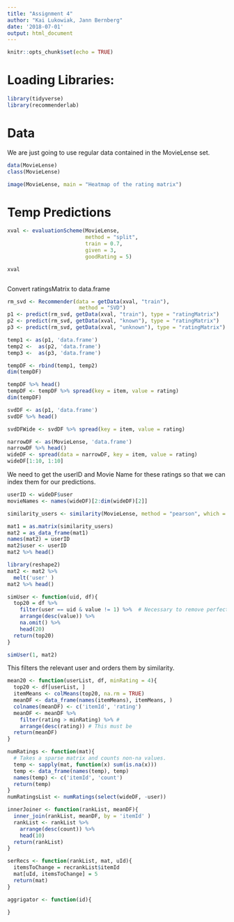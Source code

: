 ```yaml
---
title: "Assignment 4"
author: "Kai Lukowiak, Jann Bernberg"
date: '2018-07-01'
output: html_document
---
```


```r
knitr::opts_chunk$set(echo = TRUE)
```


# Loading Libraries:


```r
library(tidyverse)
library(recommenderlab)
```

# Data
We are just going to use regular data contained in the MovieLense set. 


```r
data(MovieLense)
class(MovieLense)
```

```r
image(MovieLense, main = "Heatmap of the rating matrix")
```


# Temp Predictions


```r
xval <- evaluationScheme(MovieLense, 
                         method = "split", 
                         train = 0.7, 
                         given = 3,
                         goodRating = 5)

xval
```


```r

```

Convert ratingsMatrix to data.frame

```r
rm_svd <- Recommender(data = getData(xval, "train"), 
                       method = "SVD")
p1 <- predict(rm_svd, getData(xval, "train"), type = "ratingMatrix")
p2 <- predict(rm_svd, getData(xval, "known"), type = "ratingMatrix")
p3 <- predict(rm_svd, getData(xval, "unknown"), type = "ratingMatrix")
```


```r
temp1 <- as(p1, 'data.frame')
temp2 <-  as(p2, 'data.frame')
temp3 <-  as(p3, 'data.frame')
```


```r
tempDF <- rbind(temp1, temp2)
dim(tempDF)
```

```r
tempDF %>% head()
tempDF <- tempDF %>% spread(key = item, value = rating)
dim(tempDF)
```


```r
svdDF <- as(p1, 'data.frame')
svdDF %>% head()
```

```r
svdDFWide <- svdDF %>% spread(key = item, value = rating)
```

```r
narrowDF <- as(MovieLense, 'data.frame')
narrowDF %>% head()
wideDF <- spread(data = narrowDF, key = item, value = rating)
wideDF[1:10, 1:10]
```

We need to get the userID and Movie Name for these ratings so that we can index them for our predictions.

```r
userID <- wideDF$user
movieNames <- names(wideDF)[2:dim(wideDF)[2]]
```



```r
similarity_users <- similarity(MovieLense, method = "pearson", which = "users")

```

```r
mat1 = as.matrix(similarity_users) 
mat2 = as_data_frame(mat1)
names(mat2) = userID
mat2$user <- userID
mat2 %>% head()
```


```r
library(reshape2)
mat2 <- mat2 %>% 
  melt('user' )
mat2 %>% head()
```



```r
simUser <- function(uid, df){
  top20 = df %>% 
    filter(user == uid & value != 1) %>%  # Necessary to remove perfectly correlated. (Check if this is the case)
    arrange(desc(value)) %>% 
    na.omit() %>% 
    head(20)
  return(top20)
}

simUser(1, mat2)
```

This filters the relevant user and orders them by similarity.


```r
mean20 <- function(userList, df, minRating = 4){
  top20 <- df[userList, ]
  itemMeans <- colMeans(top20, na.rm = TRUE)
  meanDF <- data_frame(names(itemMeans), itemMeans, )
  colnames(meanDF) <- c('itemId', 'rating')
  meanDF <- meanDF %>% 
    filter(rating > minRating) %>% #
    arrange(desc(rating)) # This must be
  return(meanDF)
}
```



```r
numRatings <- function(mat){
  # Takes a sparse matrix and counts non-na values.
  temp <- sapply(mat, function(x) sum(is.na(x)))
  temp <- data_frame(names(temp), temp)
  names(temp) <- c('itemId', 'count')
  return(temp)
}
numRatingsList <- numRatings(select(wideDF, -user))

```


```r
innerJoiner <- function(rankList, meanDF){
  inner_join(rankList, meanDF, by = 'itemId' )
  rankList <- rankList %>% 
    arrange(desc(count)) %>% 
    head(10)
  return(rankList)
}
```


```r
serRecs <- function(rankList, mat, uId){
  itemsToChange = recrankList$itemId
  mat[uId, itemsToChange] = 5
  return(mat)
}
```


```r
aggrigator <- function(id){
  
}
```

